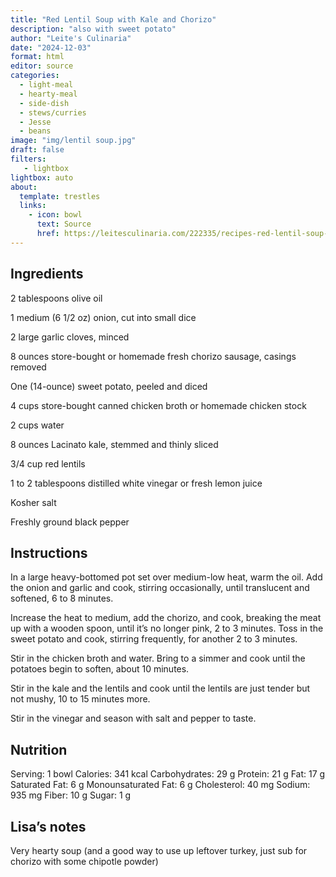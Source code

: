 ```yaml
---
title: "Red Lentil Soup with Kale and Chorizo"
description: "also with sweet potato"
author: "Leite's Culinaria"
date: "2024-12-03"
format: html
editor: source
categories:
  - light-meal
  - hearty-meal
  - side-dish
  - stews/curries
  - Jesse
  - beans
image: "img/lentil soup.jpg"
draft: false
filters:
   - lightbox
lightbox: auto
about:
  template: trestles
  links:
    - icon: bowl
      text: Source
      href: https://leitesculinaria.com/222335/recipes-red-lentil-soup-kale-chorizo.html
---
```


## Ingredients

2 tablespoons olive oil

1 medium (6 1/2 oz) onion, cut into small dice

2 large garlic cloves, minced

8 ounces store-bought or homemade fresh chorizo sausage, casings removed

One (14-ounce) sweet potato, peeled and diced

4 cups store-bought canned chicken broth or homemade chicken stock

2 cups water

8 ounces Lacinato kale, stemmed and thinly sliced

3/4 cup red lentils

1 to 2 tablespoons distilled white vinegar or fresh lemon juice

Kosher salt

Freshly ground black pepper

## Instructions

In a large heavy-bottomed pot set over medium-low heat, warm the oil. Add the onion and garlic and cook, stirring occasionally, until translucent and softened, 6 to 8 minutes.

Increase the heat to medium, add the chorizo, and cook, breaking the meat up with a wooden spoon, until it’s no longer pink, 2 to 3 minutes. Toss in the sweet potato and cook, stirring frequently, for another 2 to 3 minutes.

Stir in the chicken broth and water. Bring to a simmer and cook until the potatoes begin to soften, about 10 minutes.

Stir in the kale and the lentils and cook until the lentils are just tender but not mushy, 10 to 15 minutes more.

Stir in the vinegar and season with salt and pepper to taste.

## Nutrition

Serving: 1 bowl
Calories: 341 kcal
Carbohydrates: 29 g
Protein: 21 g
Fat: 17 g
Saturated Fat: 6 g
Monounsaturated Fat: 6 g
Cholesterol: 40 mg
Sodium: 935 mg
Fiber: 10 g
Sugar: 1 g

## Lisa's notes

Very hearty soup (and a good way to use up leftover turkey, just sub for chorizo with some chipotle powder)
